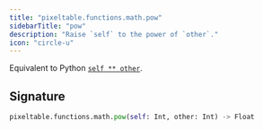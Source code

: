 ```yaml
---
title: "pixeltable.functions.math.pow"
sidebarTitle: "pow"
description: "Raise `self` to the power of `other`."
icon: "circle-u"
---
```

Equivalent to Python [`self ** other`](https://docs.python.org/3/library/functions.html#pow).


## Signature

```python
pixeltable.functions.math.pow(self: Int, other: Int) -> Float
```

